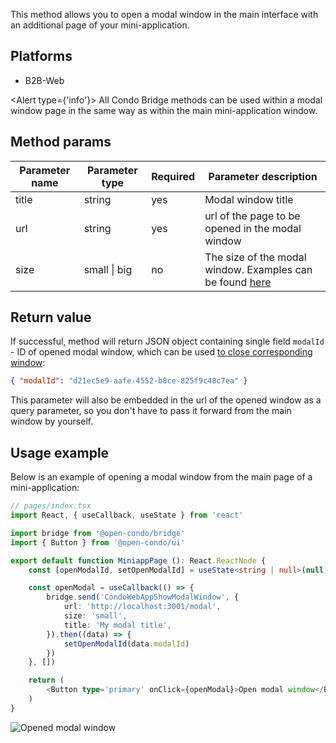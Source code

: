 This method allows you to open a modal window in the main interface with an additional page of your mini-application.

## Platforms
- B2B-Web

<Alert type={'info'}>
    All Condo Bridge methods can be used within a modal window page in the same way as within the main mini-application window.
</Alert>


## Method params

| Parameter name | Parameter type      | Required    | Parameter description                                                                                                                 |
|----------------|---------------------|-------------|---------------------------------------------------------------------------------------------------------------------------------------|
| title          | string              | yes         | Modal window title                                                                                                                    |
| url            | string              | yes         | url of the page to be opened in the modal window                                                                                      |
| size           | small \| big        | no          | The size of the modal window. Examples can be found [here](https://condo.d.doma.ai/ui/index.html?path=/story/components-modal--modal) |


## Return value

If successful, method will return JSON object containing single field `modalId` - ID of opened modal window,
which can be used [to close corresponding window](/docs/bridge/methods/modals/close-modal-window):
```json
{ "modalId": "d21ec5e9-aafe-4552-b8ce-825f9c48c7ea" }
```

<Alert type='info'>
    This parameter will also be embedded in the url of the opened window as a query parameter, so you don't have to pass it forward from the main window by yourself.
</Alert>


## Usage example

Below is an example of opening a modal window from the main page of a mini-application:

```typescript jsx
// pages/index.tsx
import React, { useCallback, useState } from 'react'

import bridge from '@open-condo/bridge'
import { Button } from '@open-condo/ui'

export default function MiniappPage (): React.ReactNode {
    const [openModalId, setOpenModalId] = useState<string | null>(null)

    const openModal = useCallback(() => {
        bridge.send('CondoWebAppShowModalWindow', {
            url: 'http://localhost:3001/modal',
            size: 'small',
            title: 'My modal title',
        }).then((data) => {
            setOpenModalId(data.modalId)
        })
    }, [])

    return (
        <Button type='primary' onClick={openModal}>Open modal window</Button>
    )
}
```

![Opened modal window](/bridge/show-modal.png)